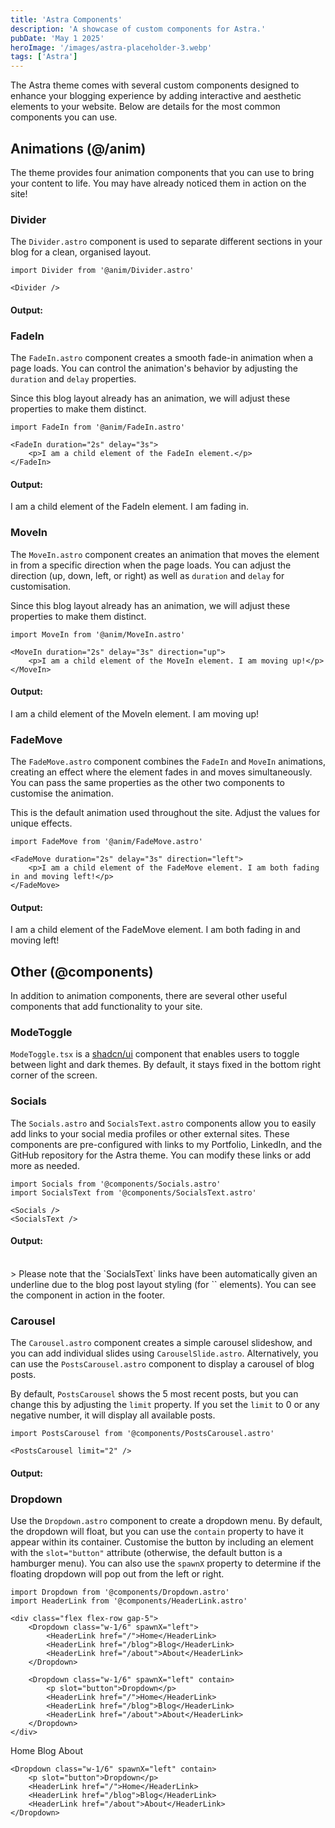 ```yaml
---
title: 'Astra Components'
description: 'A showcase of custom components for Astra.'
pubDate: 'May 1 2025'
heroImage: '/images/astra-placeholder-3.webp'
tags: ['Astra']
---
```


The Astra theme comes with several custom components designed to enhance your blogging experience by adding interactive and aesthetic elements to your website. Below are details for the most common components you can use.

## Animations (@/anim)

The theme provides four animation components that you can use to bring your content to life. You may have already noticed them in action on the site!

### Divider

The `Divider.astro` component is used to separate different sections in your blog for a clean, organised layout.

```tsx
import Divider from '@anim/Divider.astro'

<Divider />
```

#### Output:


<Divider />

### FadeIn

The `FadeIn.astro` component creates a smooth fade-in animation when a page loads. You can control the animation's behavior by adjusting the `duration` and `delay` properties.

Since this blog layout already has an animation, we will adjust these properties to make them distinct.


```tsx
import FadeIn from '@anim/FadeIn.astro'

<FadeIn duration="2s" delay="3s">
	<p>I am a child element of the FadeIn element.</p>
</FadeIn>
```

#### Output:


<FadeIn duration="2s" delay="3s">
	<p>I am a child element of the FadeIn element. I am fading in.</p>
</FadeIn>

### MoveIn

The `MoveIn.astro` component creates an animation that moves the element in from a specific direction when the page loads. You can adjust the direction (up, down, left, or right) as well as `duration` and `delay` for customisation.

Since this blog layout already has an animation, we will adjust these properties to make them distinct.

```tsx
import MoveIn from '@anim/MoveIn.astro'

<MoveIn duration="2s" delay="3s" direction="up">
	<p>I am a child element of the MoveIn element. I am moving up!</p>
</MoveIn>
```

#### Output:


<MoveIn duration="2s" delay="3s" direction="up">
	<p>I am a child element of the MoveIn element. I am moving up!</p>
</MoveIn>

### FadeMove

The `FadeMove.astro` component combines the `FadeIn` and `MoveIn` animations, creating an effect where the element fades in and moves simultaneously. You can pass the same properties as the other two components to customise the animation.

This is the default animation used throughout the site. Adjust the values for unique effects.

```tsx
import FadeMove from '@anim/FadeMove.astro'

<FadeMove duration="2s" delay="3s" direction="left">
	<p>I am a child element of the FadeMove element. I am both fading in and moving left!</p>
</FadeMove>
```

#### Output:


<FadeMove duration="2s" delay="3s" direction="left">
	<p>I am a child element of the FadeMove element. I am both fading in and moving left!</p>
</FadeMove>

## Other (@components)

In addition to animation components, there are several other useful components that add functionality to your site.

### ModeToggle

`ModeToggle.tsx` is a [shadcn/ui](https://ui.shadcn.com/docs/dark-mode/astro) component that enables users to toggle between light and dark themes. By default, it stays fixed in the bottom right corner of the screen.

### Socials

The `Socials.astro` and `SocialsText.astro` components allow you to easily add links to your social media profiles or other external sites. These components are pre-configured with links to my Portfolio, LinkedIn, and the GitHub repository for the Astra theme. You can modify these links or add more as needed.

```tsx
import Socials from '@components/Socials.astro'
import SocialsText from '@components/SocialsText.astro'

<Socials />
<SocialsText />
```

#### Output:


<Socials />
<SocialsText />

<br />
> Please note that the `SocialsText` links have been automatically given an underline due to the blog post layout styling (for `<a>` elements). You can see the component
in action in the footer.

### Carousel

The `Carousel.astro` component creates a simple carousel slideshow, and you can add individual slides using `CarouselSlide.astro`. Alternatively, you can use the `PostsCarousel.astro` component to display a carousel of blog posts.

By default, `PostsCarousel` shows the 5 most recent posts, but you can change this by adjusting the `limit` property. If you set the `limit` to 0 or any negative number, it will display all available posts.

```tsx
import PostsCarousel from '@components/PostsCarousel.astro'

<PostsCarousel limit="2" />
```

#### Output:


<PostsCarousel limit="2" />

### Dropdown

Use the `Dropdown.astro` component to create a dropdown menu. By default, the dropdown will float, but you can use the `contain` property to have it appear within its container. Customise the button by including an element with the `slot="button"` attribute (otherwise, the default button is a hamburger menu).
You can also use the `spawnX` property to determine if the floating dropdown will pop out from the left or right.

```tsx
import Dropdown from '@components/Dropdown.astro'
import HeaderLink from '@components/HeaderLink.astro'

<div class="flex flex-row gap-5">
	<Dropdown class="w-1/6" spawnX="left">
		<HeaderLink href="/">Home</HeaderLink>
		<HeaderLink href="/blog">Blog</HeaderLink>
		<HeaderLink href="/about">About</HeaderLink>
	</Dropdown>

	<Dropdown class="w-1/6" spawnX="left" contain>
		<p slot="button">Dropdown</p>
		<HeaderLink href="/">Home</HeaderLink>
		<HeaderLink href="/blog">Blog</HeaderLink>
		<HeaderLink href="/about">About</HeaderLink>
	</Dropdown>
</div>
```


<div class="flex flex-row gap-5">
	<Dropdown class="w-1/6" spawnX="left">
		<HeaderLink href="/">Home</HeaderLink>
		<HeaderLink href="/blog">Blog</HeaderLink>
		<HeaderLink href="/about">About</HeaderLink>
	</Dropdown>

	<Dropdown class="w-1/6" spawnX="left" contain>
		<p slot="button">Dropdown</p>
		<HeaderLink href="/">Home</HeaderLink>
		<HeaderLink href="/blog">Blog</HeaderLink>
		<HeaderLink href="/about">About</HeaderLink>
	</Dropdown>
</div>